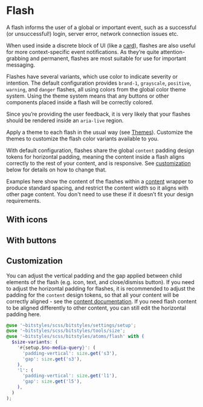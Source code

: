 
<Meta title="Atoms/Flash/Overview" />

# Flash

A flash informs the user of a global or important event, such as a successful (or unsuccessful!) login, server error, network connection issues etc.

When used inside a discrete block of UI (like a [card](/docs/atoms-card--card)), flashes are also useful for more context-specific event notifications. As they’re quite attention-grabbing and permanent, flashes are most suitable for use for important messaging.

Flashes have several variants, which use color to indicate severity or intention. The default configuration provides `brand-1`, `grayscale`, `positive`, `warning`, and `danger` flashes, all using colors from the global color theme system. Using the theme system means that any buttons or other components placed inside a flash will be correctly colored.

Since you’re providing the user feedback, it is very likely that your flashes should be rendered inside an `aria-live` region.

Apply a theme to each flash in the usual way (see [Themes](/docs/design-tokens-themes--page)). Customize the themes to customize the flash color variants available to you.

With default configuration, flashes share the global `content` padding design tokens for horizontal padding, meaning the content inside a flash aligns correctly to the rest of your content, and is responsive. See [customization](#customization) below for details on how to change that.

Examples here show the content of the flashes within a [content](/docs/atoms-content-content) wrapper to produce standard spacing, and restrict the content width so it aligns with other page content. You don't need to use these if it doesn’t fit your design requirements.

<Canvas isColumn>
  <Story id="atoms-flash--base" />
  <Story id="atoms-flash--positive" />
  <Story id="atoms-flash--warning" />
  <Story id="atoms-flash--danger" />
</Canvas>

## With icons

<Canvas isColumn>
  <Story id="atoms-flash--base-icon" />
  <Story id="atoms-flash--positive-icon" />
  <Story id="atoms-flash--warning-icon" />
  <Story id="atoms-flash--danger-icon" />
</Canvas>

## With buttons

<Canvas isColumn>
  <Story id="atoms-flash--base-icon-button" />
  <Story id="atoms-flash--positive-icon-button" />
  <Story id="atoms-flash--warning-icon-button" />
  <Story id="atoms-flash--danger-icon-button" />
</Canvas>

## Customization

You can adjust the vertical padding and the gap applied between child elements of the flash (e.g. icon, text, and close/dismiss button). If you need to adjust the horizontal padding for flashes, it is recommended to adjust the padding for the `content` design tokens, so that all your content will be correctly aligned - see the [content documentation](/docs/design-tokens-content--page). If you need flash content to be aligned differently to other content, you can still edit the horizontal padding here.

```scss
@use '~bitstyles/scss/bitstyles/settings/setup';
@use '~bitstyles/scss/bitstyles/tools/size';
@use '~bitstyles/scss/bitstyles/atoms/flash' with (
  $size-variants: (
    '#{setup.$no-media-query}': (
      'padding-vertical': size.get('s3'),
      'gap': size.get('s3'),
    ),
    'l': (
      'padding-vertical': size.get('l1'),
      'gap': size.get('l5'),
    ),
  )
);
```

